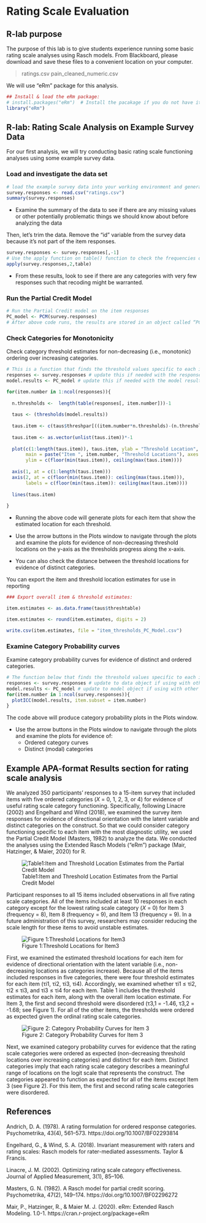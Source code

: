 # Rating Scale Evaluation {#RS_Eval}

## R-lab purpose

The purpose of this lab is to give students experience running some basic rating scale analyses using Rasch models. From Blackboard, please download and save these files to a convenient location on your computer. 

> ratings.csv
pain_cleaned_numeric.csv

We will use "eRm" package for this analysis.

```r
## Install & load the eRm package:
# install.packages("eRm")  # Install the pacakage if you do not have it
library("eRm")
```

## R-lab: Rating Scale Analysis on Example Survey Data

For our first analysis, we will try conducting basic rating scale functioning analyses using some example survey data.

### Load and investigate the data set

```r
# load the example survey data into your working environment and generate a summary of the data
survey.responses <- read.csv("ratings.csv")
summary(survey.responses)
```

-	Examine the summary of the data to see if there are any missing values or other potentially problematic things we should know about before analyzing the data

Then, let's trim the data. Remove the “id” variable from the survey data because it’s not part of the item responses.

```r
survey.responses <- survey.responses[,-1]
# Use the apply function on table() function to check the frequencies of item responses in each category
apply(survey.responses,2,table)
```

* From these results, look to see if there are any categories with very few responses such that recoding might be warranted.

### Run the Partial Credit Model

```r
# Run the Partial Credit model on the item responses
PC_model <- PCM(survey.responses)
# After above code runs, the results are stored in an object called “PC_model”
```

### Check Categories for Monotonicity

Check category threshold estimates for non-decreasing (i.e., monotonic) ordering over increasing categories.

```r
# This is a function that finds the threshold values specific to each item and plots them.
responses <- survey.responses # update this if needed with the responses object
model.results <- PC_model # update this if needed with the model results object

for(item.number in 1:ncol(responses)){
  
  n.thresholds <-  length(table(responses[, item.number]))-1
  
  taus <- (thresholds(model.results))
  
  taus.item <- c(taus$threshpar[((item.number*n.thresholds)-(n.thresholds-1)): (item.number*n.thresholds)])*-1
  
  taus.item <- as.vector(unlist(taus.item))*-1
  
  plot(c(1:length(taus.item)), taus.item, ylab = "Threshold Location", xlab = "Threshold Number", 
       main = paste("Item ", item.number, "Threshold Locations"), axes = FALSE,
       ylim = c(floor(min(taus.item)), ceiling(max(taus.item))))
  
  axis(1, at = c(1:length(taus.item)))
  axis(2, at = c(floor(min(taus.item)): ceiling(max(taus.item))), 
       labels = c(floor(min(taus.item)): ceiling(max(taus.item))))
  
  lines(taus.item)
  
}

```

- Running the above code will generate plots for each item that show the estimated location for each threshold.

- Use the arrow buttons in the Plots window to navigate through the plots and examine the plots for evidence of non-decreasing threshold locations on the y-axis as the thresholds progress along the x-axis.

- You can also check the distance between the threshold locations for evidence of distinct categories.

You can export the item and threshold location estimates for use in reporting

```r
### Export overall item & threshold estimates:

item.estimates <- as.data.frame(taus$threshtable)

item.estimates <- round(item.estimates, digits = 2)

write.csv(item.estimates, file = "item_thresholds_PC_Model.csv")

```

### Examine Category Probability curves

Examine category probability curves for evidence of distinct and ordered categories. 

```r
# The function below that finds the threshold values specific to each item and plots them.
responses <- survey.responses # update to data object if using with other dataset!
model.results <- PC_model # update to model object if using with other dataset!
for(item.number in 1:ncol(survey.responses)){
  plotICC(model.results, item.subset = item.number)
}
```

The code above will produce category probability plots in the Plots window.

- Use the arrow buttons in the Plots window to navigate through the plots and examine the plots for evidence of:
  - Ordered category curves
  - Distinct (modal) categories

## Example APA-format Results section for rating scale analysis

  We analyzed 350 participants’ responses to a 15-item survey that included items with five ordered categories ($X$ = 0, 1, 2, 3, or 4) for evidence of useful rating scale category functioning. Specifically, following Linacre (2002) and Engelhard and Wind (2018), we examined the survey item responses for evidence of directional orientation with the latent variable and distinct categories on the construct. So that we could consider category functioning specific to each item with the most diagnostic utility, we used the Partial Credit Model (Masters, 1982) to analyze the data. We conducted the analyses using the Extended Rasch Models (“eRm”) package (Mair, Hatzinger, & Maier, 2020) for R. 

![Table1:Item and Threshold Location Estimates from the Partial Credit Model](RSA_Table1.png)

  Participant responses to all 15 items included observations in all five rating scale categories. All of the items included at least 10 responses in each category except for the lowest rating scale category ($X$ = 0) for Item 3 (frequency = 8), Item 8 (frequency = 9), and Item 13 (frequency = 9). In a future administration of this survey, researchers may consider reducing the scale length for these items to avoid unstable estimates.
  
![Figure 1:Threshold Locations for Item3](RSA_Figure1.png)  
  
  First, we examined the estimated threshold locations for each item for evidence of directional orientation with the latent variable (i.e., non-decreasing locations as categories increase). Because all of the items included responses in five categories, there were four threshold estimates for each item (τi1, τi2, τi3, τi4). Accordingly, we examined whether τi1 ≤ τi2, τi2 ≤ τi3, and τi3 ≤ τi4 for each item. Table 1 includes the threshold estimates for each item, along with the overall item location estimate. For Item 3, the first and second threshold were disordered (τ3,1 = -1.46, τ3,2 = -1.68; see Figure 1). For all of the other items, the thresholds were ordered as expected given the ordinal rating scale categories.
  
![Figure 2: Category Probability Curves for Item 3](RSA_Figure2.png)    
  
  Next, we examined category probability curves for evidence that the rating scale categories were ordered as expected (non-decreasing threshold locations over increasing categories) and distinct for each item. Distinct categories imply that each rating scale category describes a meaningful range of locations on the logit scale that represents the construct. The categories appeared to function as expected for all of the items except Item 3 (see Figure 2). For this item, the first and second rating scale categories were disordered.

## References

Andrich, D. A. (1978). A rating formulation for ordered response categories. Psychometrika, 43(4), 561–573. https://doi.org/10.1007/BF02293814

Engelhard, G., & Wind, S. A. (2018). Invariant measurement with raters and rating scales: Rasch models for rater-mediated assessments. Taylor & Francis.

Linacre, J. M. (2002). Optimizing rating scale category effectiveness. Journal of Applied Measurement, 3(1), 85–106.

Masters, G. N. (1982). A Rasch model for partial credit scoring. Psychometrika, 47(2), 149–174. https://doi.org/10.1007/BF02296272

Mair, P., Hatzinger, R., & Maier M. J. (2020). eRm: Extended Rasch Modeling. 1.0-1.   https://cran.r-project.org/package=eRm


